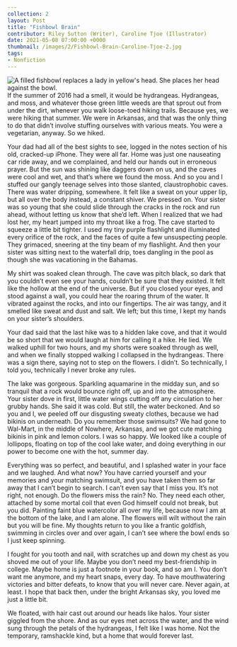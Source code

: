 ---
collection: 2
layout: Post
title: "Fishbowl Brain"
contributor: Riley Sutton (Writer), Caroline Tjoe (Illustrator)
date: 2021-05-08 07:00:00 +0000
thumbnail: /images/2/Fishbowl-Brain-Caroline-Tjoe-2.jpg
tags: 
- Nonfiction
---
<div class="center">
    <img src="/images/2/Fishbowl-Brain-Caroline-Tjoe-2.jpg" 
        alt="A filled fishbowl replaces a lady in yellow's head. She places her head against the bowl."
        class="w650" />
</div>
If the summer of 2016 had a smell, it would be hydrangeas. Hydrangeas, and moss, and whatever those green little weeds are that sprout out from under the dirt, whenever you walk loose-toed hiking trails. Because yes, we were hiking that summer. We were in Arkansas, and that was the only thing to do that didn’t involve stuffing ourselves with various meats. You were a vegetarian, anyway. So we hiked. 

Your dad had all of the best sights to see, logged in the notes section of his old, cracked-up iPhone. They were all far. Home was just one nauseating car ride away, and we complained, and held our hands out in erroneous prayer. But the sun was shining like daggers down on us, and the caves were cool and wet, and that’s where we found the moss. And so you and I stuffed our gangly teenage selves into those slanted, claustrophobic caves. There was water dripping, somewhere. It felt like a sweat on your upper lip, but all over the body instead, a constant shiver. We pressed on. Your sister was so young that she could slide through the cracks in the rock and run ahead, without letting us know that she’d left. When I realized that we had lost her, my heart jumped into my throat like a frog. The cave started to squeeze a little bit tighter. I used my tiny purple flashlight and illuminated every orifice of the rock, and the faces of quite a few unsuspecting people. They grimaced, sneering at the tiny beam of my flashlight. And then your sister was sitting next to the waterfall drip, toes dangling in the pool as though she was vacationing in the Bahamas. 

My shirt was soaked clean through. The cave was pitch black, so dark that you couldn’t even see your hands, couldn’t be sure that they existed. It felt like the hollow at the end of the universe. But if you closed your eyes, and stood against a wall, you could hear the roaring thrum of the water. It vibrated against the rocks, and into our fingertips.  The air was tangy, and it smelled like sweat and dust and salt. We left; but this time, I kept my hands on your sister’s shoulders. 

Your dad said that the last hike was to a hidden lake cove, and that it would be so short that we would laugh at him for calling it a hike. He lied. We walked uphill for two hours, and my shorts were soaked through as well, and when we finally stopped walking I collapsed in the hydrangeas. There was a sign there, saying not to step on the flowers. I didn’t. So technically, I told you, technically I never broke any rules. 

The lake was gorgeous. Sparkling aquamarine in the midday sun, and so tranquil that a rock would bounce right off, up and into the atmosphere. Your sister dove in first, little water wings cutting off any circulation to her grubby hands. She said it was cold. But still, the water beckoned. And so you and I, we peeled off our disgusting sweaty clothes, because we had bikinis on underneath. Do you remember those swimsuits? We had gone to Wal-Mart, in the middle of Nowhere, Arkansas, and we got cute matching bikinis in pink and lemon colors. I was so happy. We looked like a couple of lollipops, floating on top of the cool lake water, and doing everything in our power to become one with the hot, summer day. 

Everything was so perfect, and beautiful, and I splashed water in your face and we laughed. And what now? You have carried yourself and your memories and your matching swimsuit, and you have taken them so far away that I can’t begin to search. I can’t even say that I miss you. It’s not right, not enough. Do the flowers miss the rain? No. They need each other, attached by some mortal coil that even God himself could not break, but you did. Painting faint blue watercolor all over my life, because now I am at the bottom of the lake, and I am alone. The flowers will wilt without the rain but you will be fine. My thoughts return to you like a frantic goldfish, swimming in circles over and over again, I can’t see where the bowl ends so I just keep spinning. 

I fought for you tooth and nail, with scratches up and down my chest as you shoved me out of your life. Maybe you don’t need my best-friendship in college. Maybe home is just a footnote in your book, and so am I. You don’t want me anymore, and my heart snaps, every day. To have mouthwatering victories and bitter defeats, to know that you will never care. Never again, at least. I hope that back then, under the bright Arkansas sky, you loved me just a little bit. 

We floated, with hair cast out around our heads like halos. Your sister giggled from the shore. And as our eyes met across the water, and the wind sung through the petals of the hydrangeas, I felt like I was home. Not the temporary, ramshackle kind, but a home that would forever last. 
